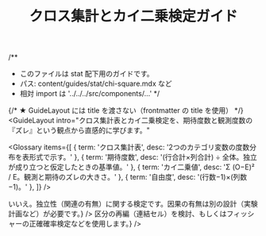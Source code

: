 ﻿---
title: "クロス集計とカイ二乗検定ガイド"
description: "クロス集計表の読み方から、期待度数・χ²計算までをインタラクティブに体験"
tags: ["統計", "カイ二乗検定", "クロス集計"]
exam: "stat"
status: published
---

/**
 * このファイルは stat 配下用のガイドです。
 * パス: content/guides/stat/chi-square.mdx など
 * 相対 import は '../../../src/components/...'
 */

{/* ★ GuideLayout には title を渡さない（frontmatter の title を使用） */}
<GuideLayout
  intro="クロス集計表とカイ二乗検定を、期待度数と観測度数の『ズレ』という観点から直感的に学びます。"
>

  <section style={{ marginBottom: 24 }}>
    <ChiSquareGuide />
  </section>

  <Glossary items={[
    { term: 'クロス集計表', desc: '2つのカテゴリ変数の度数分布を表形式で示す。' },
    { term: '期待度数', desc: '(行合計×列合計) ÷ 全体。独立が成り立つと仮定したときの基準値。' },
    { term: 'カイ二乗値', desc: 'Σ (O−E)² / E。観測と期待のズレの大きさ。' },
    { term: '自由度', desc: '(行数−1)×(列数−1)。' },
  ]} />

  <section style={{ maxWidth: 760, margin:'0 auto', display:'grid', gap:12 }}>
    <QA
      q="カイ二乗検定は因果を示しますか？"
      a={<div>いいえ。独立性（関連の有無）に関する検定です。因果の有無は別の設計（実験計画など）が必要です。</div>}
    />
    <QA
      q="セルの期待度数が小さいときは？"
      a={<div>区分の再編（連結セル）を検討、もしくはフィッシャーの正確確率検定などを使用します。</div>}
    />
  </section>

</GuideLayout>
